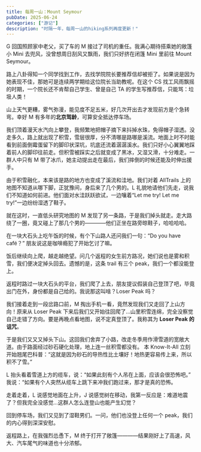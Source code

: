 ```yaml
---
title: 每周一山：Mount Seymour
pubDate: 2025-06-24
categories: ["游记"]
description: "时隔一年，每周一山的hiking系列再度更新！"
---
```



G 回国照顾家中老父，买了车的 M 接过了司机的重任。我满心期待搭乘她的敞篷小 Mini 去兜风，没曾想周日刮风又飘雨，我们只好挤在闭篷 Mini 里前往 Mount Seymour。

路上八卦得知一个同学找到工作，去找学院院长要推荐信却被拒了。如果说是因为她表现不佳，那她可是连续两学期给这位院长当助教呢。在这个 CS 找工风雨飘摇的时期，一个院长还不肯帮自己学生、曾是自己 TA 的学生写推荐信，只能骂：垃圾人类！

山上天气更糟，雾气弥漫，能见度不足五米，好几次开出去才发现前方是个急转弯。幸好 M 有多年的**北京驾龄**，可算安全抵达停车场。

我们顶着漫天水汽向上攀登，我频繁地把帽子摘下来抖掉水珠，免得帽子湿透。没走多久，路上就出现了积雪，雪层很厚，分不清哪是路哪是溪流。地面上时不时能看到前面倒霉蛋留下的脚印状深坑，坑底还流着潺潺溪水。我们只好小心翼翼地踩着前人的脚印往前走。但积雪被踩实之后就变成了黑冰，又湿又滑，十分难走。一群人中只有 M 带了冰爪，她主动提出走在最后，我们摔倒的时候还能及时伸出援手。

由于积雪融化，本来该是路的地方也变成了溪流和洼地。我们对着 AllTrails 上的地图不知道从哪下脚，正犹豫间，身后来了几个男的。L 礼貌地请他们先走，说我们不知道如何前进。他们面对水洼跃跃欲试，一边嚷着“Let me try! Let me try!”一边纷纷湿透了鞋子。

<TwoImageRow
  leftSrc="https://pub-a55ec74b764445bf87cc8622864a75d4.r2.dev/seymour-1.jpg"
  rightSrc="https://pub-a55ec74b764445bf87cc8622864a75d4.r2.dev/seymour-2.jpg"
  alt="雾蒙蒙的山和满是积雪的路"
/>

就在这时，一直低头研究地图的 M 发现了另一条路，于是我们掉头就走。走大路绕了一圈，竟又碰上了那几个男的————他们正坐在路旁晾鞋子，哈哈哈哈。

在一块大石头上吃午饭的时候，有个下山路人还问我们一句：“Do you have café？” 朋友说这是咖啡瘾犯了开始乞讨了嘛。

饭后继续向上爬，越走越绝望。问几个返程的女生前方路况，她们说也是雾和积雪，我们便决定掉头回去。遗憾的是，这条 trail 有三个 peak，我们一个都没能登上。

返程时路过一块大石头的平台，我们爬了上去，朋友提议假装自己登顶了吧，毕竟出门在外，身份都是自己给的。我说那这叫啥？Loser Peak 吗？

我们接着走到一段岔路口前，M 掏出手机一看，竟然发现我们又走回了上山方向！原来从 Loser Peak 下来后我们又开始往回爬了…山里积雪连绵，完全没察觉自己走错了方向。要是再晚点看地图，说不定真登顶了。我称其为 **Loser Peak 的诅咒**。

于是我们又又又掉头下山。这回我们舍弃了小路，改走冬季用作滑雪道的宽敞大道。由于路面经过砂石硬化处理，地上连一丝积雪都没有。
本 Know-It-All 立刻开始翘尾巴科普：“这就是因为砂石的导热性比土壤好！地热更容易传上来，所以积不了雪。”

<ImageComponent
  src="https://pub-a55ec74b764445bf87cc8622864a75d4.r2.dev/seymour-4.JPG"
  alt="灰扑扑的雪道"
/>

L 抬头看着雪道上方的缆车，说：“如果此刻有个人吊在上面，应该会很恐怖吧。”
我说：“如果有个人突然从缆车上跳下来冲我们跑过来，那才是真的恐怖。

走着走着，L 说感觉地面在上升，J 说感觉树在移动，我第一反应是：难道地震了？但我完全没感觉…这群人怎么连登山也能产生幻觉？

<ImageComponent
  src="https://pub-a55ec74b764445bf87cc8622864a75d4.r2.dev/seymour-3.JPG"
  alt="狂野姐妹，各自发癫"
/>

回到停车场，我们又见到了湿鞋男们。一问，他们也没登上任何一个 peak，我们的内心得到深深安慰。

返程路上，在我强烈怂恿下，M 终于打开了敞篷————结果刚好上了高速，风大、汽车尾气的味道也十分浓郁。
